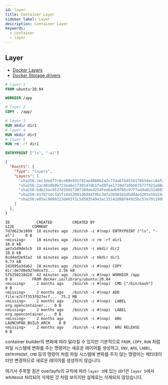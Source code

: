 ```yaml
---
id: layer
title: Container Layer
sidebar_label: Layer
description: Container Layer
keywords:
  - container
  - layer
---
```


## Layer

- [Docker Layers](https://docs.docker.com/build/guide/layers/)
- [Docker Storage drivers](https://docs.docker.com/storage/storagedriver/)

```dockerfile
# layer 1
FROM ubuntu:20.04

WORKDIR /app

# layer 2
COPY . /app/

# layer 3
RUN mkdir dir1
# layer 4
RUN mkdir dir2
# layer 5
RUN rm -rf dir1

ENTRYPOINT ["ls", "-al"]
```

```json
{
  "RootFS": {
    "Type": "layers",
    "Layers": [
      "sha256:3ec3ded77c0ce89e931f92aed086b2a2c774a6fbd51617853decc8afa4e1087a",
      "sha256:2acd838b0b722ea6e1730147db1fed9fae1729d710bb67577f921e98e64361df",
      "sha256:bdb23ac052fd3592738f389ded25dfee6ad69705c97f7aa9a02314b0390c2796",
      "sha256:41f871dc3a5f1da52091d0d44f9bc34fa7680101dbdd4ed205e59a24458f9014",
      "sha256:e05ec9099223d403f2c5d59354943ac33142d88f44915bc57e79119991399196"
    ]
  },
}
```

```shell
ID            CREATED         CREATED BY                                     SIZE        COMMENT
7d7d623e1099  18 minutes ago  /bin/sh -c #(nop) ENTRYPOINT ["ls", "-al"]     0 B
<missing>     18 minutes ago  /bin/sh -c rm -rf dir1                         10.8 kB
ae7a5d9de5cb  18 minutes ago  /bin/sh -c mkdir dir2                          10.8 kB
0cd4ed3e91a2  18 minutes ago  /bin/sh -c mkdir dir1                          9.73 kB
243895a3dab2  18 minutes ago  /bin/sh -c #(nop) COPY dir:de7d0e927e0ce73...  2.56 kB
5f5250218d28  42 minutes ago  /bin/sh -c #(nop) WORKDIR /app                 0 B         FROM docker.io/library/ubuntu:20.04
<missing>     2 months ago    /bin/sh -c #(nop)  CMD ["/bin/bash"]           0 B
<missing>     2 months ago    /bin/sh -c #(nop) ADD file:e7cff353f027ecf...  75.2 MB
<missing>     2 months ago    /bin/sh -c #(nop)  LABEL org.opencontainer...  0 B
<missing>     2 months ago    /bin/sh -c #(nop)  LABEL org.opencontainer...  0 B
<missing>     2 months ago    /bin/sh -c #(nop)  ARG LAUNCHPAD_BUILD_ARCH    0 B
<missing>     2 months ago    /bin/sh -c #(nop)  ARG RELEASE                 0 B
```

container builder의 변화에 따라 달라질 수 있지만 기본적으로 `FROM`, `COPY`, `RUN` 처럼 파일 시스템에 변화를 주는 명령어는 새로운 레이어를 생성하고, `ENV`, `ARG`, `LABEL`, `ENTRYPOINT`, `CMD` 등의 명령어 처럼 파일 시스템에 변화를 주지 않는 명령어는 메타데이터만 변경하므로 새로운 레이어를 생성하지 않습니다.

여기서 주목할 점은 overlayfs의 규칙에 따라 `layer 3`에 있는 dir1은 `layer 5`에서 whiteout 처리되어 삭제된 것 처럼 보이지만 실제로는 삭제되지 않았습니다.
